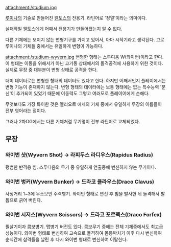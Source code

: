 attachment:/studium.jpg
{{{+1 ストゥディウム(Studium)}}}

[[루이나]]의 기술로 만들어진 [[웬토스]]의 전용기. 라틴어로 '정열'이라는 의미이다.

실패작일 웬토스에게 어째서 전용기가 만들어졌는지 알 수 없다.

다른 기체에는 보이지 않는 변형기구를 가지고 있어서, 아마 시작기라고 생각된다. 고로 루이나의 기체들 중에서는 유일하게 변형이 가능하다.

attachment:/studium-wyvern.jpg
변형한 형태는 스투디움 W(와이번)이라고 한다. 이 형태는 이동을 위해서가 아닌 고기동 상태에서의 돌격공격에 사용하기 위한 것이다. 실제로 무장 중 대부분이 변형 상태로 공격을 한다.

더미 데이터로는 변형한 형태의 데이터도 있다고 한다. 하지만 어째서인지 플레이에서는 변형 기능이 존재하지 않는다. 변형 형태의 데이터에는 보통 형태에는 없는 특수능력 '분신'이 추가되어 있었기 때문에 이동력도 그렇고 여러모로 플레이어에게 손해다.

무엇보다도 가장 특이한 것은 멜리오르 에세의 기체 중에서 유일하게 무장의 이름들이 전부 영어라는 점이다.

그러나 2차OG에서는 다른 기체처럼 무기명이 전부 라틴어로 교체되었다.

== 무장 ==
{{{#!html
<iframe width="560" height="315" src="http://www.youtube.com/embed/lCgBhF-Wx9w" frameborder="0" allowfullscreen></iframe>
}}}
=== 와이번 샷(Wyvern Shot) → 라피두스 라디우스(Rapidus Radius) ===
평범한 반격용 빔. 스투디움의 무기 중 유일하게 연출중에 변신하지 않는 무기이다.

=== 와이번 벙커(Wyvern Bunker) → 드라코 클라우스(Draco Clavus) ===
사정거리 1~3에 무소모인 주력병기. 와이번 형태로 변신 후 빔을 발사한 뒤 돌격해서 발톱으로 긁어 버린다.

=== 와이번 시저스(Wyvern Scissors) → 드라코 포르펙스(Draco Forfex) ===
필살기이자 콤보병기. 맵병기 버전도 있다. 콤보무기 중에는 전체 기체중에서도 최고급 성능이다. 와이번 형태로 변신하여 고속으로 돌격하여 몸통박치기 이후 다시 변신하여 순식간에 참격들을 날린 후 다시 와이번 형태로 변신하여 이탈한다.
